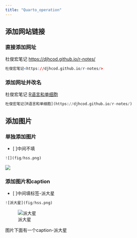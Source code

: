 ```yaml
---
title: "Quarto_operation"
---
```


## 添加网站链接

### 直接添加网址

杜俊宏笔记 <https://djhcod.github.io/r-notes/>

``` r
杜俊宏笔记<https://djhcod.github.io/r-notes/>
```

### 添加网址并改名

杜俊宏笔记 [R语言和单细胞](https://djhcod.github.io/r-notes/)

``` python
杜俊宏笔记[R语言和单细胞](https://djhcod.github.io/r-notes/)
```

## 添加图片

### 单独添加图片

-   \[ \]中间不填

``` python
![](fig/hss.png)
```

![](fig/hss.png)

### 添加图片和caption

-   \[ \]中间填标签-派大星

``` python
![派大星](fig/hss.png)
```

![派大星](fig/hss.png) 

图片下面有一个caption-派大星
